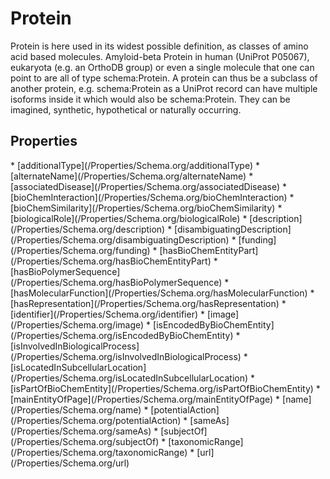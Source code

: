   
# Protein

Protein is here used in its widest possible definition, as classes of amino acid based molecules. Amyloid-beta Protein in human (UniProt P05067), eukaryota (e.g. an OrthoDB group) or even a single molecule that one can point to are all of type schema:Protein. A protein can thus be a subclass of another protein, e.g. schema:Protein as a UniProt record can have multiple isoforms inside it which would also be schema:Protein. They can be imagined, synthetic, hypothetical or naturally occurring.

## Properties

<Grid>
* [additionalType](/Properties/Schema.org/additionalType)
* [alternateName](/Properties/Schema.org/alternateName)
* [associatedDisease](/Properties/Schema.org/associatedDisease)
* [bioChemInteraction](/Properties/Schema.org/bioChemInteraction)
* [bioChemSimilarity](/Properties/Schema.org/bioChemSimilarity)
* [biologicalRole](/Properties/Schema.org/biologicalRole)
* [description](/Properties/Schema.org/description)
* [disambiguatingDescription](/Properties/Schema.org/disambiguatingDescription)
* [funding](/Properties/Schema.org/funding)
* [hasBioChemEntityPart](/Properties/Schema.org/hasBioChemEntityPart)
* [hasBioPolymerSequence](/Properties/Schema.org/hasBioPolymerSequence)
* [hasMolecularFunction](/Properties/Schema.org/hasMolecularFunction)
* [hasRepresentation](/Properties/Schema.org/hasRepresentation)
* [identifier](/Properties/Schema.org/identifier)
* [image](/Properties/Schema.org/image)
* [isEncodedByBioChemEntity](/Properties/Schema.org/isEncodedByBioChemEntity)
* [isInvolvedInBiologicalProcess](/Properties/Schema.org/isInvolvedInBiologicalProcess)
* [isLocatedInSubcellularLocation](/Properties/Schema.org/isLocatedInSubcellularLocation)
* [isPartOfBioChemEntity](/Properties/Schema.org/isPartOfBioChemEntity)
* [mainEntityOfPage](/Properties/Schema.org/mainEntityOfPage)
* [name](/Properties/Schema.org/name)
* [potentialAction](/Properties/Schema.org/potentialAction)
* [sameAs](/Properties/Schema.org/sameAs)
* [subjectOf](/Properties/Schema.org/subjectOf)
* [taxonomicRange](/Properties/Schema.org/taxonomicRange)
* [url](/Properties/Schema.org/url)
</Grid>

